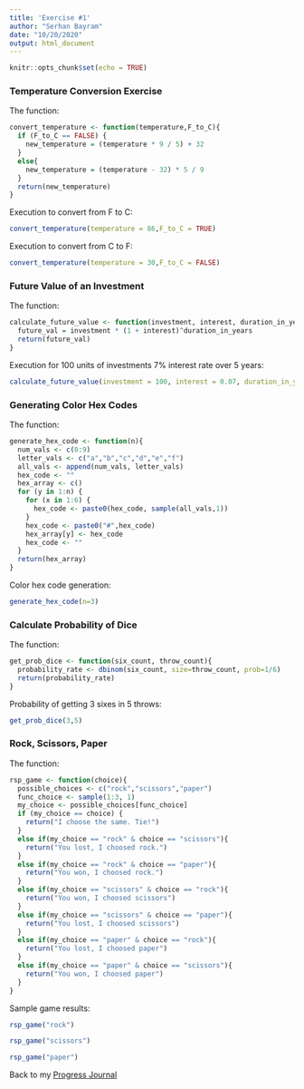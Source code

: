 ```yaml
---
title: 'Exercise #1'
author: "Serhan Bayram"
date: "10/20/2020"
output: html_document
---
```


```r
knitr::opts_chunk$set(echo = TRUE)
```

### Temperature Conversion Exercise

The function:

```r
convert_temperature <- function(temperature,F_to_C){
  if (F_to_C == FALSE) {
    new_temperature = (temperature * 9 / 5) + 32
  }
  else{
    new_temperature = (temperature - 32) * 5 / 9
  }
  return(new_temperature)
}
```

Execution to convert from F to C:

```r
convert_temperature(temperature = 86,F_to_C = TRUE)
```

Execution to convert from C to F:

```r
convert_temperature(temperature = 30,F_to_C = FALSE)
```

### Future Value of an Investment

The function:

```r
calculate_future_value <- function(investment, interest, duration_in_years){
  future_val = investment * (1 + interest)^duration_in_years
  return(future_val)
}
```

Execution for 100 units of investments 7% interest rate over 5 years:

```r
calculate_future_value(investment = 100, interest = 0.07, duration_in_years = 5)
```

### Generating Color Hex Codes

The function:

```r
generate_hex_code <- function(n){
  num_vals <- c(0:9)
  letter_vals <- c("a","b","c","d","e","f")
  all_vals <- append(num_vals, letter_vals)
  hex_code <- ""
  hex_array <- c()
  for (y in 1:n) {
    for (x in 1:6) {
      hex_code <- paste0(hex_code, sample(all_vals,1))
    }
    hex_code <- paste0("#",hex_code)
    hex_array[y] <- hex_code
    hex_code <- ""
  }
  return(hex_array)
}
```

Color hex code generation:

```r
generate_hex_code(n=3)
```

### Calculate Probability of Dice

The function:

```r
get_prob_dice <- function(six_count, throw_count){
  probability_rate <- dbinom(six_count, size=throw_count, prob=1/6) 
  return(probability_rate)
}
```

Probability of getting 3 sixes in 5 throws:

```r
get_prob_dice(3,5)
```

### Rock, Scissors, Paper

The function:

```r
rsp_game <- function(choice){
  possible_choices <- c("rock","scissors","paper")
  func_choice <- sample(1:3, 1)
  my_choice <- possible_choices[func_choice]
  if (my_choice == choice) {
    return("I choose the same. Tie!")
  }
  else if(my_choice == "rock" & choice == "scissors"){
    return("You lost, I choosed rock.")
  } 
  else if(my_choice == "rock" & choice == "paper"){
    return("You won, I choosed rock.")
  } 
  else if(my_choice == "scissors" & choice == "rock"){
    return("You won, I choosed scissors")
  } 
  else if(my_choice == "scissors" & choice == "paper"){
    return("You lost, I choosed scissors")
  } 
  else if(my_choice == "paper" & choice == "rock"){
    return("You lost, I choosed paper")
  } 
  else if(my_choice == "paper" & choice == "scissors"){
    return("You won, I choosed paper")
  } 
}
```

Sample game results:

```r
rsp_game("rock")
```

```r
rsp_game("scissors")
```

```r
rsp_game("paper")
```

Back to my [Progress Journal](https://pjournal.github.io/mef04-SBMEFBDA/)